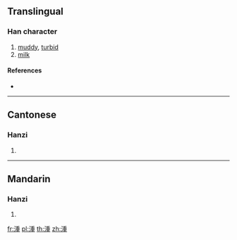 {{character info/new}}
==Translingual==

===Han character===
{{Han char|rn=85|rad=水|as=09|sn=12|four=32114|canj=EHJG|ids=⿰氵重}}

# [[muddy]], [[turbid]]
# [[milk]]

====References====
* {{Han ref|kx=0638.070|dkj=17864|dj=1045.020|hdz=31680.020|uh=6E69|ud=28265|bh=B546|bd=46406}}

----

==Cantonese==

===Hanzi===
{{yue-hanzi|jyut=|y=dung3}}

# {{defn|lang=yue|sort=水09}}

----

==Mandarin==

===Hanzi===
{{cmn-hanzi|pin=[[dòng]] ([[dong4]]), [[zhòng]] ([[zhong4]])|wg=tung<sup>4</sup>, chung<sup>4</sup>}}

# {{defn|lang=cmn|sort=水09}}

[[fr:湩]]
[[pl:湩]]
[[th:湩]]
[[zh:湩]]